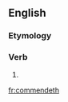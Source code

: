 ==English==

===Etymology===
{{suffix|commend|eth|lang=en}}

===Verb===
{{head|en|verb form}}

# {{en-archaic third-person singular of|commend}}

[[fr:commendeth]]
